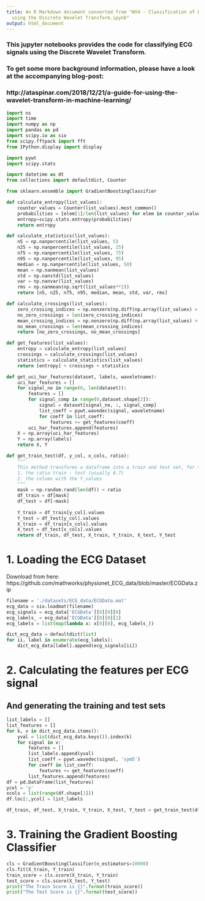 ```yaml
---
title: An R Markdown document converted from "WV4 - Classification of ECG signals
  using the Discrete Wavelet Transform.ipynb"
output: html_document
---
```


### This jupyter notebooks provides the code for classifying ECG signals using the Discrete Wavelet Transform.
### To get some more background information, please have a look at the accompanying blog-post:
### http://ataspinar.com/2018/12/21/a-guide-for-using-the-wavelet-transform-in-machine-learning/

```python
import os
import time
import numpy as np
import pandas as pd
import scipy.io as sio
from scipy.fftpack import fft
from IPython.display import display

import pywt
import scipy.stats

import datetime as dt
from collections import defaultdict, Counter

from sklearn.ensemble import GradientBoostingClassifier
```

```python
def calculate_entropy(list_values):
    counter_values = Counter(list_values).most_common()
    probabilities = [elem[1]/len(list_values) for elem in counter_values]
    entropy=scipy.stats.entropy(probabilities)
    return entropy

def calculate_statistics(list_values):
    n5 = np.nanpercentile(list_values, 5)
    n25 = np.nanpercentile(list_values, 25)
    n75 = np.nanpercentile(list_values, 75)
    n95 = np.nanpercentile(list_values, 95)
    median = np.nanpercentile(list_values, 50)
    mean = np.nanmean(list_values)
    std = np.nanstd(list_values)
    var = np.nanvar(list_values)
    rms = np.nanmean(np.sqrt(list_values**2))
    return [n5, n25, n75, n95, median, mean, std, var, rms]

def calculate_crossings(list_values):
    zero_crossing_indices = np.nonzero(np.diff(np.array(list_values) > 0))[0]
    no_zero_crossings = len(zero_crossing_indices)
    mean_crossing_indices = np.nonzero(np.diff(np.array(list_values) > np.nanmean(list_values)))[0]
    no_mean_crossings = len(mean_crossing_indices)
    return [no_zero_crossings, no_mean_crossings]

def get_features(list_values):
    entropy = calculate_entropy(list_values)
    crossings = calculate_crossings(list_values)
    statistics = calculate_statistics(list_values)
    return [entropy] + crossings + statistics

def get_uci_har_features(dataset, labels, waveletname):
    uci_har_features = []
    for signal_no in range(0, len(dataset)):
        features = []
        for signal_comp in range(0,dataset.shape[2]):
            signal = dataset[signal_no, :, signal_comp]
            list_coeff = pywt.wavedec(signal, waveletname)
            for coeff in list_coeff:
                features += get_features(coeff)
        uci_har_features.append(features)
    X = np.array(uci_har_features)
    Y = np.array(labels)
    return X, Y

def get_train_test(df, y_col, x_cols, ratio):
    """ 
    This method transforms a dataframe into a train and test set, for this you need to specify:
    1. the ratio train : test (usually 0.7)
    2. the column with the Y_values
    """
    mask = np.random.rand(len(df)) < ratio
    df_train = df[mask]
    df_test = df[~mask]
       
    Y_train = df_train[y_col].values
    Y_test = df_test[y_col].values
    X_train = df_train[x_cols].values
    X_test = df_test[x_cols].values
    return df_train, df_test, X_train, Y_train, X_test, Y_test
```

# 1. Loading the ECG Dataset
Download from here: https://github.com/mathworks/physionet_ECG_data/blob/master/ECGData.zip

```python
filename = './datasets/ECG_data/ECGData.mat'
ecg_data = sio.loadmat(filename)
ecg_signals = ecg_data['ECGData'][0][0][0]
ecg_labels_ = ecg_data['ECGData'][0][0][1]
ecg_labels = list(map(lambda x: x[0][0], ecg_labels_))

dict_ecg_data = defaultdict(list)
for ii, label in enumerate(ecg_labels):
    dict_ecg_data[label].append(ecg_signals[ii])
```

# 2. Calculating the features per ECG signal
## And generating the training and test sets

```python
list_labels = []
list_features = []
for k, v in dict_ecg_data.items():
    yval = list(dict_ecg_data.keys()).index(k)
    for signal in v:
        features = []
        list_labels.append(yval)
        list_coeff = pywt.wavedec(signal, 'sym5')
        for coeff in list_coeff:
            features += get_features(coeff)
        list_features.append(features)
df = pd.DataFrame(list_features)
ycol = 'y'
xcols = list(range(df.shape[1]))
df.loc[:,ycol] = list_labels

df_train, df_test, X_train, Y_train, X_test, Y_test = get_train_test(df, ycol, xcols, ratio = 0.5)
```

# 3. Training the Gradient Boosting Classifier

```python
cls = GradientBoostingClassifier(n_estimators=10000)
cls.fit(X_train, Y_train)
train_score = cls.score(X_train, Y_train)
test_score = cls.score(X_test, Y_test)
print("The Train Score is {}".format(train_score))
print("The Test Score is {}".format(test_score))
```

